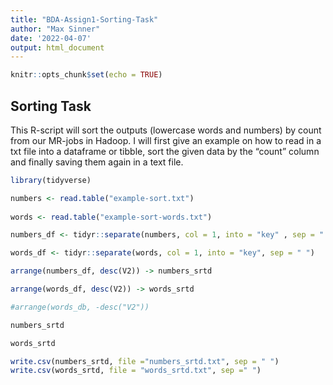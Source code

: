 ```yaml
---
title: "BDA-Assign1-Sorting-Task"
author: "Max Sinner"
date: '2022-04-07'
output: html_document
---
```


```r
knitr::opts_chunk$set(echo = TRUE)
```

## Sorting Task

This R-script will sort the outputs (lowercase words and numbers) by count from our MR-jobs in Hadoop.
I will first give an example on how to read in a txt file into a dataframe or tibble, sort the given data by the "count" column and finally saving them again in a text file. 

```r
library(tidyverse)

numbers <- read.table("example-sort.txt")
  
words <- read.table("example-sort-words.txt")

numbers_df <- tidyr::separate(numbers, col = 1, into = "key" , sep = " ⁠")

words_df <- tidyr::separate(words, col = 1, into = "key", sep = " ")

arrange(numbers_df, desc(V2)) -> numbers_srtd

arrange(words_df, desc(V2)) -> words_srtd

#arrange(words_db, -desc("V2"))

numbers_srtd

words_srtd

write.csv(numbers_srtd, file ="numbers_srtd.txt", sep = " ")
write.csv(words_srtd, file = "words_srtd.txt", sep =" ")

```